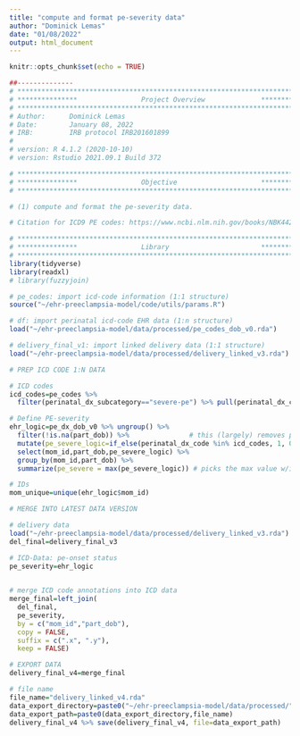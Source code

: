 ```yaml
---
title: "compute and format pe-severity data"
author: "Dominick Lemas"
date: "01/08/2022"
output: html_document
---
```


```r
knitr::opts_chunk$set(echo = TRUE)
```

```r
##-------------- 
# **************************************************************************** #
# ***************                Project Overview              *************** #
# **************************************************************************** #
# Author:      Dominick Lemas
# Date:        January 08, 2022
# IRB:         IRB protocol IRB201601899  
#
# version: R 4.1.2 (2020-10-10)
# version: Rstudio 2021.09.1 Build 372  

# **************************************************************************** #
# ***************                Objective                     *************** #
# **************************************************************************** #

# (1) compute and format the pe-severity data.

# Citation for ICD9 PE codes: https://www.ncbi.nlm.nih.gov/books/NBK442039/table/sb222.t7/

```


```r
# **************************************************************************** #
# ***************                Library                       *************** #
# **************************************************************************** #
library(tidyverse)
library(readxl)
# library(fuzzyjoin)

```

```r

# pe_codes: import icd-code information (1:1 structure)
source("~/ehr-preeclampsia-model/code/utils/params.R")

# df: import perinatal icd-code EHR data (1:n structure)
load("~/ehr-preeclampsia-model/data/processed/pe_codes_dob_v0.rda")

# delivery_final_v1: import linked delivery data (1:1 structure)
load("~/ehr-preeclampsia-model/data/processed/delivery_linked_v3.rda")

```

```r

# PREP ICD CODE 1:N DATA

# ICD codes
icd_codes=pe_codes %>%
  filter(perinatal_dx_subcategory=="severe-pe") %>% pull(perinatal_dx_code)

# Define PE-severity
ehr_logic=pe_dx_dob_v0 %>% ungroup() %>%
  filter(!is.na(part_dob)) %>%               # this (largely) removes postnatal codes
  mutate(pe_severe_logic=if_else(perinatal_dx_code %in% icd_codes, 1, 0))  %>%
  select(mom_id,part_dob,pe_severe_logic) %>% 
  group_by(mom_id,part_dob) %>% 
  summarize(pe_severe = max(pe_severe_logic)) # picks the max value w/in mom-id/DOB

# IDs
mom_unique=unique(ehr_logic$mom_id)

```


```r

# MERGE INTO LATEST DATA VERSION 

# delivery data
load("~/ehr-preeclampsia-model/data/processed/delivery_linked_v3.rda")
del_final=delivery_final_v3 

# ICD-Data: pe-onset status
pe_severity=ehr_logic
  

# merge ICD code annotations into ICD data
merge_final=left_join(
  del_final,
  pe_severity,
  by = c("mom_id","part_dob"),
  copy = FALSE,
  suffix = c(".x", ".y"),
  keep = FALSE) 

# EXPORT DATA
delivery_final_v4=merge_final

# file name
file_name="delivery_linked_v4.rda"
data_export_directory=paste0("~/ehr-preeclampsia-model/data/processed/") 
data_export_path=paste0(data_export_directory,file_name)
delivery_final_v4 %>% save(delivery_final_v4, file=data_export_path)

```


